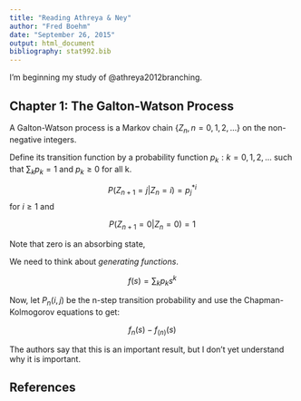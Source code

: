 ```yaml
---
title: "Reading Athreya & Ney"
author: "Fred Boehm"
date: "September 26, 2015"
output: html_document
bibliography: stat992.bib
---
```


I'm beginning my study of @athreya2012branching.

## Chapter 1: The Galton-Watson Process


A Galton-Watson process is a Markov chain $\lbrace Z_n, n=0,1,2,...\rbrace$ on the non-negative integers.

Define its transition function by a probability function $p_k: k = 0,1,2,...$ such that $\sum_k p_k = 1$ and $p_k \ge 0$ for all k. 

$$P(Z_{n+1} = j | Z_n = i) = p_j^{*i}$$ for $i \ge 1$ and 

$$P(Z_{n+1}=0|Z_n=0) = 1$$



Note that zero is an absorbing state, 


We need to think about *generating functions*. 

$$f(s) = \sum_k p_ks^k$$

Now, let $P_n(i,j)$ be the n-step transition probability and use the Chapman-Kolmogorov equations to get:

$$f_n(s) - f_{(n)}(s)$$

The authors say that this is an important result, but I don't yet understand why it is important.








## References
